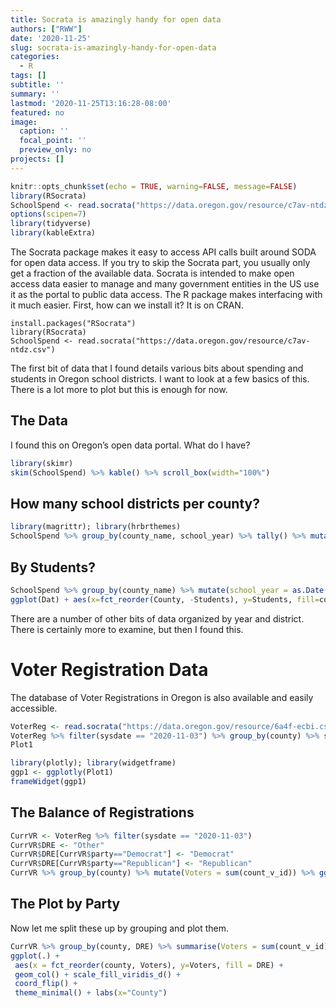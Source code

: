```yaml
---
title: Socrata is amazingly handy for open data
authors: ["RWW"]
date: '2020-11-25'
slug: socrata-is-amazingly-handy-for-open-data
categories:
  - R
tags: []
subtitle: ''
summary: ''
lastmod: '2020-11-25T13:16:28-08:00'
featured: no
image:
  caption: ''
  focal_point: ''
  preview_only: no
projects: []
---
```


```r
knitr::opts_chunk$set(echo = TRUE, warning=FALSE, message=FALSE)
library(RSocrata)
SchoolSpend <- read.socrata("https://data.oregon.gov/resource/c7av-ntdz.csv")
options(scipen=7)
library(tidyverse)
library(kableExtra)
```

The Socrata package makes it easy to access API calls built around SODA for open data access.  If you try to skip the Socrata part, you usually only get a fraction of the available data.  Socrata is intended to make open access data easier to manage and many government entities in the US use it as the portal to public data access.  The R package makes interfacing with it much easier.  First, how can we install it?  It is on CRAN.

```
install.packages("RSocrata")
library(RSocrata)
SchoolSpend <- read.socrata("https://data.oregon.gov/resource/c7av-ntdz.csv")
```

The first bit of data that I found details various bits about spending and students in Oregon school districts.  I want to look at a few basics of this.  There is a lot more to plot but this is enough for now.

## The Data

I found this on Oregon's open data portal.  What do I have?

```r
library(skimr)
skim(SchoolSpend) %>% kable() %>% scroll_box(width="100%")
```
## How many school districts per county?

```r
library(magrittr); library(hrbrthemes)
SchoolSpend %>% group_by(county_name, school_year) %>% tally() %>% mutate(school_year = as.Date(school_year, format = "%m/%d/%Y")) %>% filter(school_year == max(school_year)) %>% ggplot() + aes(x=fct_reorder(county_name, n), y=n, fill=county_name) + geom_col() + coord_flip() + guides(fill=FALSE) + labs(x= "County", y="Number of School Districts") + theme_minimal()
```

## By Students?

```r
SchoolSpend %>% group_by(county_name) %>% mutate(school_year = as.Date(school_year, format = "%m/%d/%Y")) %>% filter(school_year == max(school_year)) %>% summarise(Students = sum(student_count), Year = mean(school_year), County = as.factor(county_name)) %>% unique() -> Dat
ggplot(Dat) + aes(x=fct_reorder(County, -Students), y=Students, fill=county_name) + geom_col() + coord_flip() + guides(fill=FALSE) + labs(x= "County", y="Students") + theme_minimal()
```

There are a number of other bits of data organized by year and district.  There is certainly more to examine, but then I found this.

# Voter Registration Data

The database of Voter Registrations in Oregon is also available and easily accessible.

```r
VoterReg <- read.socrata("https://data.oregon.gov/resource/6a4f-ecbi.csv")
VoterReg %>% filter(sysdate == "2020-11-03") %>% group_by(county) %>% summarise(Voters = sum(count_v_id)) %>% ggplot(., aes(x=fct_reorder(county, Voters), y=Voters, label=Voters)) + geom_col(fill="white", color="skyblue") + geom_text(size=2.2) + coord_flip() + labs(x="County", y="Registered Voters") + theme_minimal() -> Plot1
Plot1
```

```r
library(plotly); library(widgetframe)
ggp1 <- ggplotly(Plot1)
frameWidget(ggp1)
```


## The Balance of Registrations

```r
CurrVR <- VoterReg %>% filter(sysdate == "2020-11-03")
CurrVR$DRE <- "Other"
CurrVR$DRE[CurrVR$party=="Democrat"] <- "Democrat"
CurrVR$DRE[CurrVR$party=="Republican"] <- "Republican"
CurrVR %>% group_by(county) %>% mutate(Voters = sum(count_v_id)) %>% ggplot(., aes(x=fct_reorder(county, Voters), y=Voters, label=Voters)) + geom_col() + geom_text(size=2.2) + coord_flip() + labs(x="County", y="Registered Voters") + theme_minimal()
```

## The Plot by Party

Now let me split these up by grouping and plot them.

```r
CurrVR %>% group_by(county, DRE) %>% summarise(Voters = sum(count_v_id)) %>%
ggplot(.) +
 aes(x = fct_reorder(county, Voters), y=Voters, fill = DRE) +
 geom_col() + scale_fill_viridis_d() +
 coord_flip() +
 theme_minimal() + labs(x="County")
```
